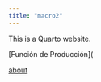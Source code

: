 ---
title: "macro2"
---

This is a Quarto website.

\[Función de Producción\](

[about](about.qmd)
